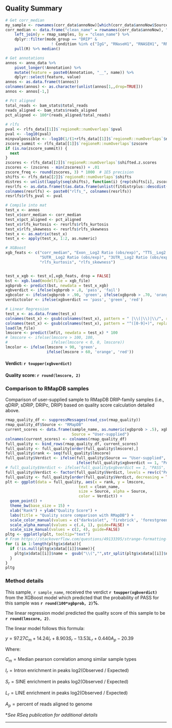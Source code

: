 ## Quality Summary

```r
# Get corr_median
my_sample <- rownames(corr_data$annoNow)[which(corr_data$annoNow$Source != "RMapDB")]
corr_median <- data.frame("clean_name" = rownames(corr_data$annoNow), "R" = corr_data$corMat[my_sample,]) %>% 
    left_join(y = rmap_samples, by = "clean_name") %>%
    dplyr::filter(mode_group == "DRIP" & 
                    ! Condition %in% c("IgG", "RNaseH1", "RNASEH1", "RNH-high", "WKKD")) %>%
    pull(R) %>% median()

# Get annotations
annos <- anno_data %>%
    pivot_longer(!Annotation) %>%
    mutate(feature = paste0(Annotation, "__", name)) %>%
    dplyr::select(feature, value) 
annos <- as.data.frame(t(annos))
colnames(annos) <- as.character(unlist(annos[1,,drop=TRUE]))
annos <- annos[-1,]

# Pct aligned  
total_reads <- bam_stats$total_reads 
reads_aligned <- bam_stats$reads_aligned
pct_aligned <- 100*(reads_aligned/total_reads)
  
# rlfs
pval <- rlfs_data[[1]]$`regioneR::numOverlaps`$pval
pval <- -log10(pval)
minpvalpossible <- -log10(1/(1+rlfs_data[[1]]$`regioneR::numOverlaps`$ntimes))
zscore_summit <- rlfs_data[[1]]$`regioneR::numOverlaps`$zscore
if (is.na(zscore_summit)) {
  next
}
zscores <- rlfs_data[[2]]$`regioneR::numOverlaps`$shifted.z.scores
zscores <- (zscores - min(zscores)) + .01
zscore_freq <- round(zscores, 3) * 1000  # 1E5 precision
shifts <- rlfs_data[[2]]$`regioneR::numOverlaps`$shifts
distres <- unlist(lapply(seq(shifts), function(i) {rep(shifts[i], zscore_freq[i])}))
resrlfs <- as.data.frame(t(as.data.frame(unlist(fitdistrplus::descdist(distres, graph = FALSE)))))
colnames(resrlfs) <- paste0("rlfs_", colnames(resrlfs))
resrlfs$rlfs_pval <- pval

# Compile into mat
test_x <- annos
test_x$corr_median <- corr_median
test_x$pct_aligned <- pct_aligned
test_x$rlfs_kurtosis <- resrlfs$rlfs_kurtosis
test_x$rlfs_skewness <- resrlfs$rlfs_skewness
test_x <- as.matrix(test_x)
test_x <- apply(test_x, 1:2, as.numeric)

# XGBoost
xgb_feats <- c("corr_median", "Exon__Log2 Ratio (obs/exp)", "TTS__Log2 Ratio (obs/exp)", 
               "5UTR__Log2 Ratio (obs/exp)", "3UTR__Log2 Ratio (obs/exp)",
               "rlfs_kurtosis", "rlfs_skewness")


test_x_xgb <- test_x[,xgb_feats, drop = FALSE]
bst <- xgb.load(modelfile = xgb_file)
xgbprob <- predict(bst, newdata = test_x_xgb)
xgbverdict <- ifelse(xgbprob > .8, 'pass', 'fail')
xgbcolor <- ifelse(xgbprob > .90, 'green', ifelse(xgbprob > .70, 'orange', 'red'))
verdictcolor <- ifelse(xgbverdict == 'pass', 'green', 'red')

# Linear Regression
test_x <- as.data.frame(test_x)
colnames(test_x) <- gsub(colnames(test_x), pattern = " |\\(|\\)|\\/", replacement = "_")
colnames(test_x) <- gsub(colnames(test_x), pattern = "^([0-9]+)", replacement = "d\\1")
load(lm_file)
lmscore <- predict(lmfit, newdata = test_x) * 100
# lmscore <- ifelse(lmscore > 100, 100,
#                   ifelse(lmscore < 0, 0, lmscore))
lmcolor <- ifelse(lmscore > 90, 'green', 
                  ifelse(lmscore > 60, 'orange', 'red'))
```


<h4>Verdict: <strong style="color: `r verdictcolor`">`r toupper(xgbverdict)`</strong></h4>

<h4>Quality score: <strong style="color: `r lmcolor`">`r round(lmscore, 2)`</strong></h4>


### Comparison to RMapDB samples

Comparison of user-supplied sample to RMapDB DRIP-family samples (i.e., qDRIP, sDRIP, DRIPc, DRIP) based on quality score calculation detailed above.

```r
rmap_quality_df <- suppressMessages(read_csv(rmap_quality)) 
rmap_quality_df$Source <- "RMapDB"
current_scores <- data.frame(sample_name, as.numeric(xgbprob > .5), xgbprob, as.numeric(xgbprob > .5), lmscore,
                             Source = "User-supplied")
colnames(current_scores) <- colnames(rmap_quality_df)
full_quality <- bind_rows(rmap_quality_df, current_scores)
full_quality <- full_quality[order(full_quality$lmscore),]
full_quality$rank <- seq(full_quality$lmscore)
full_quality$Verdict <- ifelse(full_quality$Source == "User-supplied", paste0("User-supplied: ", toupper(xgbverdict)), 
                               ifelse(full_quality$xgbverdict == 1, "PASS", "FAIL"))
# full_quality$Verdict <- ifelse(full_quality$xgbverdict == 1, "PASS", "FAIL")
full_quality$Verdict <- factor(full_quality$Verdict, levels = rev(c("PASS", "FAIL", paste0("User-supplied: ", toupper(xgbverdict)))))
full_quality <- full_quality[order(full_quality$Verdict, decreasing = TRUE),]
plt <- ggplot(data = full_quality, aes(x = rank, y = lmscore, 
                                text = clean_name, 
                                size = Source, alpha = Source,
                                color = Verdict)) +
  geom_point() +
  theme_bw(base_size = 15) +
  xlab("Rank") + ylab("Quality Score") + 
  labs(title = "Quality score comparison with RMapDB") +
  scale_color_manual(values = c("darkviolet", 'firebrick', 'forestgreen')) +
  scale_alpha_manual(values = c(.4, 1), guide=FALSE) +
  scale_size_manual(values = c(2, 4), guide=FALSE)
pltg <- ggplotly(plt, tooltip="text")
# From https://stackoverflow.com/questions/49133395/strange-formatting-of-legend-in-ggplotly-in-r
for (i in 1:length(pltg$x$data)){
  if (!is.null(pltg$x$data[[i]]$name)){
    pltg$x$data[[i]]$name =  gsub("\\(","",str_split(pltg$x$data[[i]]$name,",")[[1]][1])
  }
}
pltg
```


### Method details

This sample, `r sample_name`, received the verdict <strong style="color: `r verdictcolor`">`r toupper(xgbverdict)`</strong> from the XGBoost model which predicted that the probability of PASS for this sample was <strong style="color: `r xgbcolor`">`r round(100*xgbprob, 2)`%</strong>.

The linear regression model predicted the quality score of this sample to be <strong style="color: `r lmcolor`">`r round(lmscore, 2)`</strong>. 

The linear model follows this formula:

$y = 97.27C_m + 14.24I_r + 8.903S_r - 13.53L_r + 0.440A_p - 20.39$

Where:

$C_m = \text{Median pearson correlation among similar sample types}$

$I_r = \text{Intron enrichment in peaks log2(Observed / Expected)}$

$S_r = \text{SINE enrichment in peaks log2(Observed / Expected)}$

$L_r = \text{LINE enrichment in peaks log2(Observed / Expected)}$

$A_p = \text{percent of reads aligned to genome}$


\**See RSeq publication for additional details*

***
